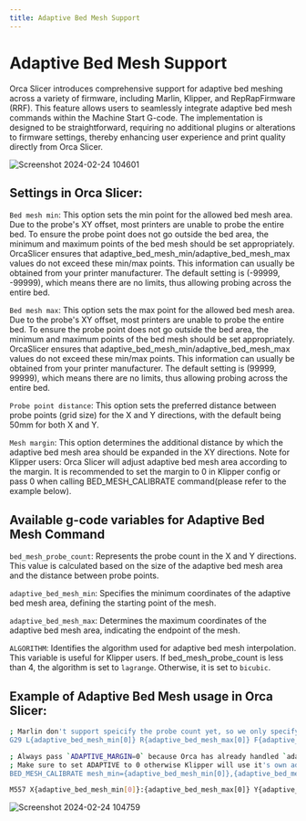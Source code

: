 ```yaml
---
title: Adaptive Bed Mesh Support
---
```


# Adaptive Bed Mesh Support
Orca Slicer introduces comprehensive support for adaptive bed meshing across a variety of firmware, including Marlin, Klipper, and RepRapFirmware (RRF).
This feature allows users to seamlessly integrate adaptive bed mesh commands within the Machine Start G-code.
The implementation is designed to be straightforward, requiring no additional plugins or alterations to firmware settings, thereby enhancing user experience and print quality directly from Orca Slicer.


![Screenshot 2024-02-24 104601](https://github.com/SoftFever/OrcaSlicer/assets/103989404/8ab1f26f-987d-4419-942f-b1384270a164)

## Settings in Orca Slicer:
`Bed mesh min`: This option sets the min point for the allowed bed mesh area. Due to the probe's XY offset, most printers are unable to probe the entire bed. To ensure the probe point does not go outside the bed area, the minimum and maximum points of the bed mesh should be set appropriately. OrcaSlicer ensures that adaptive_bed_mesh_min/adaptive_bed_mesh_max values do not exceed these min/max points. This information can usually be obtained from your printer manufacturer. The default setting is (-99999, -99999), which means there are no limits, thus allowing probing across the entire bed.

`Bed mesh max`: This option sets the max point for the allowed bed mesh area. Due to the probe's XY offset, most printers are unable to probe the entire bed. To ensure the probe point does not go outside the bed area, the minimum and maximum points of the bed mesh should be set appropriately. OrcaSlicer ensures that adaptive_bed_mesh_min/adaptive_bed_mesh_max values do not exceed these min/max points. This information can usually be obtained from your printer manufacturer. The default setting is (99999, 99999), which means there are no limits, thus allowing probing across the entire bed.

`Probe point distance`: This option sets the preferred distance between probe points (grid size) for the X and Y directions, with the default being 50mm for both X and Y.

`Mesh margin`: This option determines the additional distance by which the adaptive bed mesh area should be expanded in the XY directions. Note for Klipper users: Orca Slicer will adjust adaptive bed mesh area according to the margin. It is recommended to set the margin to 0 in Klipper config or pass 0 when calling BED_MESH_CALIBRATE command(please refer to the example below).

## Available g-code variables for Adaptive Bed Mesh Command
`bed_mesh_probe_count`: Represents the probe count in the X and Y directions. This value is calculated based on the size of the adaptive bed mesh area and the distance between probe points.

`adaptive_bed_mesh_min`: Specifies the minimum coordinates of the adaptive bed mesh area, defining the starting point of the mesh.

`adaptive_bed_mesh_max`: Determines the maximum coordinates of the adaptive bed mesh area, indicating the endpoint of the mesh.

`ALGORITHM`: Identifies the algorithm used for adaptive bed mesh interpolation. This variable is useful for Klipper users. If bed_mesh_probe_count is less than 4, the algorithm is set to `lagrange`. Otherwise, it is set to `bicubic`.

## Example of Adaptive Bed Mesh usage in Orca Slicer:

```sh title="Marlin"
; Marlin don't support speicify the probe count yet, so we only specify the probe area
G29 L{adaptive_bed_mesh_min[0]} R{adaptive_bed_mesh_max[0]} F{adaptive_bed_mesh_min[1]} B{adaptive_bed_mesh_max[1]} T V4
```

```sh title="Klipper"
; Always pass `ADAPTIVE_MARGIN=0` because Orca has already handled `adaptive_bed_mesh_margin` internally
; Make sure to set ADAPTIVE to 0 otherwise Klipper will use it's own adaptive bed mesh logic
BED_MESH_CALIBRATE mesh_min={adaptive_bed_mesh_min[0]},{adaptive_bed_mesh_min[1]} mesh_max={adaptive_bed_mesh_max[0]},{adaptive_bed_mesh_max[1]} ALGORITHM=[bed_mesh_algo] PROBE_COUNT={bed_mesh_probe_count[0]},{bed_mesh_probe_count[1]} ADAPTIVE=0 ADAPTIVE_MARGIN=0
```

```sh title="RRF"
M557 X{adaptive_bed_mesh_min[0]}:{adaptive_bed_mesh_max[0]} Y{adaptive_bed_mesh_min[1]}:{adaptive_bed_mesh_max[1]} P{bed_mesh_probe_count[0]}:{bed_mesh_probe_count[1]}
```

![Screenshot 2024-02-24 104759](https://github.com/SoftFever/OrcaSlicer/assets/103989404/ad4a8020-bec6-4361-abb9-4017ca77471f)
